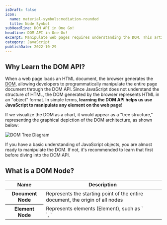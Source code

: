 ```yaml
---
isDraft: false
icon:
  name: material-symbols:mediation-rounded
  title: Node Symbol
subHeadline: DOM API in One Go!
headline: DOM API in One Go!
excerpt: Manipulate web pages requires understanding the DOM. This article quickly teaches you how to programmatically modify, access, edit, and listen to the DOM.
category: JavaScript
publishDate: 2022-10-29
---
```


## Why Learn the DOM API?

When a web page loads an HTML document, the browser generates the <abbr title="Document Object Model">DOM</abbr>, allowing developers to programmatically manipulate the entire page document through the DOM API. Since JavaScript does not understand the structure of HTML, the DOM generated by the browser represents HTML in an "object" format.
In simple terms, **learning the DOM API helps us use JavaScript to manipulate any element on the web page**!

If we visualize the DOM as a chart, it would appear as a "tree structure," representing the graphical depiction of the DOM architecture, as shown below:

![DOM Tree Diagram](./dom-tree.webp)

<Info type="success">
  If you have a basic understanding of JavaScript objects, you are almost ready to manipulate the DOM. If not, it's
  recommended to learn that first before diving into the DOM API.
</Info>

## What is a DOM Node?

<table>
    <thead>
        <tr>
            <th>Name</th>
            <th>Description</th>
        </tr>
    </thead>
    <tbody>
        <tr>
            <th style="min-width:60px">Document Node</th>
            <td>Represents the starting point of the entire document, the origin of all nodes</td>
        </tr>
        <tr>
            <th>Element Node</th>
            <td>Represents elements (Element), such as `<div>`, `<script>`, `<h1>`</td>
        </tr>
        <tr>
            <th>Attribute Node</th>
            <td>Represents attributes of elements like `id`, `class`</td>
        </tr>
        <tr>
            <th>Text Node</th>
            <td>Represents plain text content within elements or attributes; line breaks and spaces are also a type of text node.</td>
        </tr>
        <tr>
            <th>Comment Node</th>
            <td>Represents comments in the document</td>
        </tr>
    </tbody>
</table>

**Everything in an HTML document is a type of DOM node**, and common nodes can be referenced in the chart above. Nodes are the fundamental building blocks of the DOM, and understanding the different types of nodes helps clarify what content you want to select, what you have selected, and how to handle it. Later in the article, you will learn various methods to select these different types of nodes, allowing you to programmatically manipulate and listen to them to achieve programmatic control over the web page.

Next, we will divide the content into three main sections, learning step by step how to use JavaScript to manipulate web pages through the DOM API, **learning to access, edit, and listen to the DOM**.

## 1. Selecting DOM Nodes

HTML elements have a hierarchical relationship, which is also reflected in the structure of the DOM. You can grab different related nodes based on a single node. For example, consider the following code:

```html
<div>
  <h2>A List</h2>
  <ul>
    <li>List Item 01</li>
    <li>List Item 02</li>
  </ul>
</div>
```

For the `<ul>` element: `<h2>` is its sibling, `<div>` is its parent, and `<li>` is its child. Once you understand the relationships between elements, you can use different methods to select nodes in the web page.

### Common Practical Examples

In most situations, you don't need to remember too many selection methods; just remember the commonly used ones. For example, using [`querySelector`](https://developer.mozilla.org/en-US/docs/Web/API/Document/querySelector) for selecting a single element and [`querySelectorAll`](https://developer.mozilla.org/en-US/docs/Web/API/Document/querySelectorAll) for selecting multiple elements can handle about 90% of scenarios.

```html
<div id="foobar" class="foobar">Hello, World</div>
<ul>
  <li>Item 01</li>
  <li>Item 02</li>
  <li>Item 03</li>
</ul>

<script>
  // Select elements matching the .foobar selector group based on document
  const foobar = document.querySelector('.foobar');
  // Select all li within ul based on document
  const foobar2 = document.querySelectorAll('ul li');
</script>
```

<Info type="warning">
  If you feel unfamiliar with the concepts, practicing a few times can be more helpful than just reading the
  documentation. Here is an online [CodePen](https://codepen.io/riecball/pen/VwBMWPy) template where you can copy and
  practice selecting elements.
</Info>

### More Advanced DOM Node Selection

After practicing different methods of selecting DOM elements, you'll find that the results returned by different methods can vary. This is because they select different "things." There are four types of results you may encounter. The details are summarized in the following list and table:

#### Node

The basic building block of the DOM; anything in the DOM is a node.

#### Element

An element is a type of node. For example, `<h1>`, `<body>`, and `<div>` are all elements.

#### NodeList

A collection of nodes, similar to an array, with indexing and a `forEach` method. Most of the time, it is static, meaning changes in the DOM do not reflect in the data.

#### HTMLCollection

A collection of elements, similar to an array, with indexing. It is a dynamic collection, meaning changes in the DOM will reflect in the data.

<table class="table-fluid">
    <thead>
        <tr>
            <th style="min-width:100px">Name</th>
            <th>Element</th>
            <th>Node</th>
        </tr>
    </thead>
    <tbody>
        <tr>
            <th>Content</th>
            <td>Only allows HTML elements (like `<span>`, `<div>`, etc.)</td>
            <td>Allows any node present in the HTML document (comments, text nodes count)</td>
        </tr>
        <tr>
            <th>Methods and Properties</th>
            <td>A special type of node with some extra properties</td>
            <td>The most basic HTML component with some fundamental properties</td>
        </tr>
        <tr>
            <th>When to Use</th>
            <td>Most of the time</td>
            <td>When selecting things other than HTML tags</td>
        </tr>
    </tbody>
</table>

<table>
  <thead>
    <tr>
      <th style="min-width:120px">Name</th>
      <th>HTMLCollection</th>
      <th>NodeList</th>
    </tr>
  </thead>
  <tbody>
    <tr>
      <th>Description</th>
      <td>A collection of document elements</td>
      <td>A collection of document nodes</td>
    </tr>
    <tr>
      <th>Array Methods Available</th>
      <td>None</td>
      <td>Only forEach</td>
    </tr>
    <tr>
      <th>Live Update</th>
      <td>Yes</td>
      <td>Mostly not</td>
    </tr>
  </tbody>
</table>

## 2. Editing DOM Nodes

After selecting the DOM nodes, let's print the results to see what properties are available:

```html
<div id="foobar">Hello</div>

<script>
  // Based on the document, select the first element with id foobar and print it
  console.log(document.getElementById('foobar'));
</script>
```

You will get a print result similar to the one shown in the animated image below:

<Video
  width={676}
  height={276}
  data={[
    {
      type: 'webm',
      src: 'images/posts/dom-from-the-begineeing/dom-log.webm',
    },
    {
      type: 'mp4',
      src: 'images/posts/dom-from-the-begineeing/dom-log.mp4',
    },
  ]}
></Video>

You can see that each element object has many properties, which may seem very complex. However, the commonly used properties are actually not many, and you can refer to the documentation when needed. Below are examples of the two most commonly selected property types (changing styles and content):

### Changing Element Style

To modify the style of an element, you can start with the `class` property and the `style` property. You can directly modify the element's properties to achieve the style changes. For example:

```javascript
// Modify the element's style property:
element.style.backgroundColor = 'red';
element.style.marginTop = '16px';
element.style['padding-top'] = '16px';
```

```javascript
// Modify the element's style property:
element.classList.add('active'); // Add "active" class
element.classList.remove('active'); // Remove "active" class
element.classList.toggle('active'); // Toggle "active" class
```

### Changing Element Content

To modify the content of an element, it can generally be divided into "modifying HTML" and "modifying plain text," depending on the needs. For example:

```javascript
// Modify the HTML content of the selected element
document.getElementById('foobar').innerHTML = '<h1>This is some text</h1>';
// Modify the text content of the selected element
document.getElementById('foobar').innerText = 'This is some text';
```

<Info type="warning">
  When using `innerHTML`, special attention should be paid to the data source. Malicious data sources can execute
  harmful code through `innerHTML` (Cross-Site Scripting <abbr title="Cross Site Scripting">XSS</abbr>). Ensure that the
  injected data source is trustworthy.
</Info>

## 3. Listening to DOM Nodes

### addEventListener Event Listener

If you want to know what interactions users have with the webpage, you can use the [`addEventListener`](https://developer.mozilla.org/en-US/docs/Web/API/EventTarget/addEventListener) method to listen for element activities. Most of the time, examples one and two can meet all event listening requirements. The syntax is as follows:

```javascript
addEventListener(type, listener, options);
```

- Parameter one: [Type of event](https://developer.mozilla.org/en-US/docs/Web/Events)
- Parameter two: Callback function, which will be executed when the event is triggered
- Parameter three: Specifies the [options](https://developer.mozilla.org/en-US/docs/Web/API/EventTarget/addEventListener#parameters) related to the event listener

```javascript
// Use the element's addEventListener method to call the clicked function when "click" occurs
// All three of the following methods are valid

// Example one: Call an external function
element.addEventListener('click', clicked);
function clicked() {
  // ...
}

// Example two: Call an anonymous function
element.addEventListener('click', function () {
  // ...
});

// Example three: Add a settings object: this event listener will stop listening after being activated once
element.addEventListener('click', function () {}, { once: true });
```

### removeEventListener Remove Event Listener

When event listeners are no longer needed, they can be manually removed to avoid performance issues caused by too many background event listeners. This method can only remove event listeners that are executed by calling external functions; event listeners that call anonymous functions cannot be removed.

```javascript
// Add listener
element.addEventListener('mousemove', myFunction);

// Remove listener
element.removeEventListener('mousemove', myFunction);
```

### Listening to Forms

When you want users to input data, that's where the `<form>` comes into play. It provides a series of basic methods and interfaces that allow us to conveniently, quickly, and standardize the retrieval of user input data. The `submit` event listener can be used to capture the submitted form.

```javascript
<form data-form>
  <input name="userInput" type="text"> // Set name for later retrieval
  <input type="submit">
</form>
```

```javascript
const form = document.querySelector('[data-form]');
// Handle submission
form.addEventListener('submit', (e) => {
  console.log(e.target.userInput.value); // Get the value of name = "userInput"
  e.preventDefault(); // Cancel default event (redirect page)
  e.target.reset(); // Clear the form
});
```

### Preventing Default Behavior

Certain elements have default "events," such as clicking `<a>` or submitting `<form>`, which will redirect to other pages. In these cases, `preventDefault` can be used to cancel these default events. Additionally, passing `false` at the end of the event listener also has the same effect of preventing default behavior.

```javascript
element.addEventListener('click', (e) => {
  e.preventDefault(); // Capture the event and prevent default behavior
});
```

## Summary

- The DOM is a way to represent documents as objects, structured like a tree.
- Any information in an HTML document is a type of node in the DOM.
- Selecting multiple nodes returns a NodeList, while selecting multiple elements returns an HTMLCollection; both are array-like objects.
- Nodes have many default methods and properties that can be queried after printing them in the terminal.

<Info type="success">
  <a target="_blank" href="/images/posts/dom-from-the-begineeing/dom-cheatsheet-full.webp">
    There are many methods, feeling confused? No worries, here are two cheat sheets for reference.
  </a>
  ![DOM Tree Diagram](./cheat-sheet-demo.webp)
</Info>

This article is based on the introductory topic I covered in the [Hex School](https://www.hexschool.com/) JS live class, which includes answers. If you're interested, feel free to practice here: [JS Live Class - Fall 2022 - DOM Manipulation](https://codepen.io/riecball/pen/XWYrmKz)

## References

- [Introduction to the DOM - MDN](https://developer.mozilla.org/en-US/docs/Web/API/Document_Object_Model/Introduction)
- [Javascript HTML DOM - W3C](https://www.w3schools.com/js/js_htmldom.asp)
- [DOM - GeeksforGeeks](https://www.geeksforgeeks.org/dom-document-object-model/)
